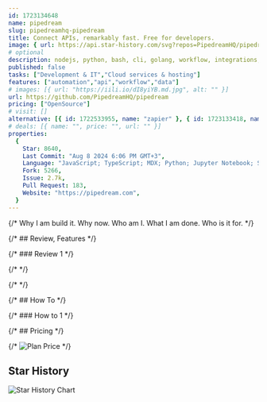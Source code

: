 ```yaml
---
id: 1723134648
name: pipedream
slug: pipedreamhq-pipedream
title: Connect APIs, remarkably fast. Free for developers.
image: { url: https://api.star-history.com/svg?repos=PipedreamHQ/pipedream }
# optional
description: nodejs, python, bash, cli, golang, workflow, integrations, automation, typescript, serverless, event-sourcing, data-flow, ipaas, apis, eventsourcing, workflows, low-code, low-code-development-platform, integration-flow,  ,
published: false
tasks: ["Development & IT","Cloud services & hosting"]
features: ["automation","api","workflow","data"]
# images: [{ url: "https://iili.io/dI8yiYB.md.jpg", alt: "" }]
url: https://github.com/PipedreamHQ/pipedream
pricing: ["OpenSource"]
# visit: []
alternative: [{ id: 1722533955, name: "zapier" }, { id: 1723133418, name: "make-com" }]
# deals: [{ name: "", price: "", url: "" }]
properties:
  {
    Star: 8640,
    Last Commit: "Aug 8 2024 6:06 PM GMT+3",
    Language: "JavaScript; TypeScript; MDX; Python; Jupyter Notebook; Shell",
    Fork: 5266,
    Issue: 2.7k,
    Pull Request: 183,
    Website: "https://pipedream.com",
  }
---
```


{/* Why I am build it. Why now. Who am I. What I am done. Who is it for. */}

{/* ## Review, Features */}

{/* ### Review 1 */}

{/* <DetailYoutube videoId="" startTime={0} /> */}

{/* <Twitters ids=[] /> */}

{/* ## How To */}

{/* ### How to 1 */}

{/* ## Pricing */}

{/* <Img src="" alt="Plan Price" /> */}

## Star History

![Star History Chart](https://api.star-history.com/svg?repos=PipedreamHQ/pipedream)

